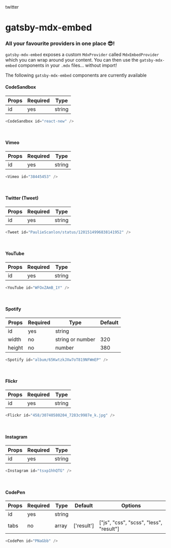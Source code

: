 
<Link to="/twitter">twitter</Link>

# gatsby-mdx-embed

### All your favourite providers in one place 😎!

`gatsby-mdx-embed` exposes a custom `MdxProvider` called `MdxEmbedProvider` which you can wrap around your content. You can then use the `gatsby-mdx-embed` components in your `.mdx` files... without import!

The following `gatsby-mdx-embed` components are currently available

#### CodeSandbox

| Props | Required | Type   |
| ----- | -------- | ------ |
| id    | yes      | string |

```js
<CodeSandbox id="react-new" />
```

<CodeSandbox id="react-new" />
<br />

#### Vimeo

| Props | Required | Type   |
| ----- | -------- | ------ |
| id    | yes      | string |

```js
<Vimeo id="38445453" />
```

<Vimeo id="38445453" />
<br />

#### Twitter (Tweet)

| Props | Required | Type   |
| ----- | -------- | ------ |
| id    | yes      | string |

```js
<Tweet id="PaulieScanlon/status/1201514996838141952" />
```

<Tweet id="PaulieScanlon/status/1201514996838141952" />
<br />

#### YouTube

| Props | Required | Type   |
| ----- | -------- | ------ |
| id    | yes      | string |

```js
<YouTube id="WFOxZAmB_1Y" />
```

<YouTube id="WFOxZAmB_1Y" />
<br />

#### Spotify

| Props  | Required | Type             | Default |
| ------ | -------- | ---------------- | ------- |
| id     | yes      | string           |         |
| width  | no       | string or number | 320     |
| height | no       | number           | 380     |

```js
<Spotify id="album/65KwtzkJXw7oT819NFWmEP" />
```

<Spotify id="album/65KwtzkJXw7oT819NFWmEP" />
<br />

#### Flickr

| Props | Required | Type   |
| ----- | -------- | ------ |
| id    | yes      | string |

```js
<Flickr id="458/30740580204_7283c9987e_k.jpg" />
```

<Flickr id="458/30740580204_7283c9987e_k.jpg" />
<br />

#### Instagram

| Props | Required | Type   |
| ----- | -------- | ------ |
| id    | yes      | string |

```js
<Instagram id="tsxp1hhQTG" />
```

<Instagram id="tsxp1hhQTG" />
<br />

#### CodePen

| Props | Required | Type   | Default    | Options                                 |
| ----- | -------- | ------ | ---------- | --------------------------------------- |
| id    | yes      | string |            |
| tabs  | no       | array  | ['result'] | ["js", "css", "scss", "less", "result"] |

```js
<CodePen id="PNaGbb" />
```

<CodePen id="PNaGbb" />
